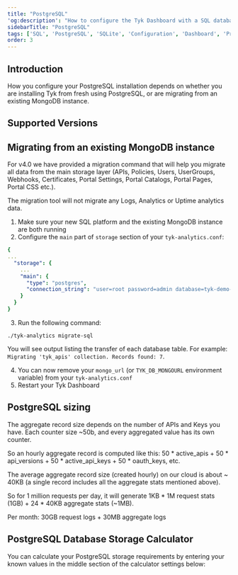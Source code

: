```yaml
---
title: "PostgreSQL"
'og:description': "How to configure the Tyk Dashboard with a SQL database"
sidebarTitle: "PostgreSQL"
tags: ['SQL', 'PostgreSQL', 'SQLite', 'Configuration', 'Dashboard', 'Production', 'Database']
order: 3
---
```



## Introduction

How you configure your PostgreSQL installation depends on whether you are installing Tyk from fresh using PostgreSQL, or are migrating from an existing MongoDB instance.

## Supported Versions

<SqlVersionsInclude/>

## Migrating from an existing MongoDB instance

For v4.0 we have provided a migration command that will help you migrate all data from the main storage layer (APIs, Policies, Users, UserGroups, Webhooks, Certificates, Portal Settings, Portal Catalogs, Portal Pages, Portal CSS etc.).


<Note>
The migration tool will not migrate any Logs, Analytics or Uptime analytics data.
</Note>


1. Make sure your new SQL platform and the existing MongoDB instance are both running
2. Configure the `main` part of  `storage` section of your `tyk-analytics.conf`:

```yaml
{
...
  "storage": {
    ...
    "main": {
      "type": "postgres",
      "connection_string": "user=root password=admin database=tyk-demo-db host=tyk-db port=5432"
    }
  }
} 
```
3. Run the following command:

```console
./tyk-analytics migrate-sql
```
You will see output listing the transfer of each database table. For example: `Migrating 'tyk_apis' collection. Records found: 7`.

4. You can now remove your `mongo_url` (or `TYK_DB_MONGOURL` environment variable) from your `tyk-analytics.conf`
5. Restart your Tyk Dashboard

## PostgreSQL sizing

The aggregate record size depends on the number of APIs and Keys you have. Each counter size ~50b, and every aggregated value has its own counter. 

So an hourly aggregate record is computed like this: 50 * active_apis + 50 * api_versions + 50 * active_api_keys  + 50 * oauth_keys, etc. 

The average aggregate record size (created hourly) on our cloud is about ~ 40KB (a single record includes all the aggregate stats mentioned above).

So for 1 million requests per day, it will generate 1KB * 1M request stats (1GB) + 24 * 40KB aggregate stats (~1MB).

Per month: 30GB request logs + 30MB aggregate logs

## PostgreSQL Database Storage Calculator
You can calculate your PostgreSQL storage requirements by entering your known values in the middle section of the calculator settings below:

<DatabaseCalculator />
